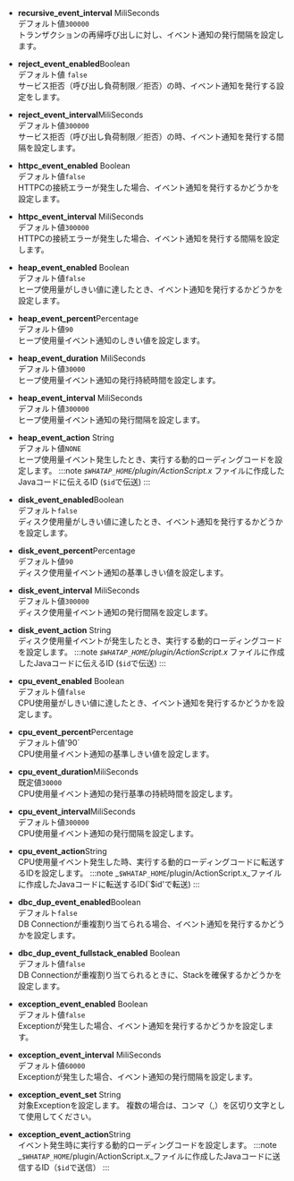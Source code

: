 -   **recursive_event_interval** <span class='type'>MiliSeconds</span><br/>
    デフォルト値`300000`<br/>
    トランザクションの再帰呼び出しに対し、イベント通知の発行間隔を設定します。

-   **reject_event_enabled**<span class='type'>Boolean</span><br/>
    デフォルト値 `false`<br/>
    サービス拒否（呼び出し負荷制限／拒否）の時、イベント通知を発行する設定をします。

-   **reject_event_interval**<span class='type'>MiliSeconds</span><br/>
    デフォルト値`300000`<br/>
    サービス拒否（呼び出し負荷制限／拒否）の時、イベント通知を発行する間隔を設定します。

-   **httpc_event_enabled** <span class='type'>Boolean</span><br/>
    デフォルト値`false`<br/>
    HTTPCの接続エラーが発生した場合、イベント通知を発行するかどうかを設定します。

-   **httpc_event_interval** <span class='type'>MiliSeconds</span><br/>
    デフォルト値`300000`<br/>
    HTTPCの接続エラーが発生した場合、イベント通知を発行する間隔を設定します。

-   **heap_event_enabled** <span class='type'>Boolean</span><br/>
    デフォルト値`false`<br/>
    ヒープ使用量がしきい値に達したとき、イベント通知を発行するかどうかを設定します。

-   **heap_event_percent**<span class='type'>Percentage</span><br/>
    デフォルト値`90`<br/>
    ヒープ使用量イベント通知のしきい値を設定します。

-   **heap_event_duration** <span class='type'>MiliSeconds</span><br/>
    デフォルト値`30000`<br/>
    ヒープ使用量イベント通知の発行持続時間を設定します。

-   **heap_event_interval** <span class='type'>MiliSeconds</span><br/>
    デフォルト値`300000`<br/>
    ヒープ使用量イベント通知の発行間隔を設定します。

-   **heap_event_action** <span class='type'>String</span><br/>
        デフォルト値`NONE`<br/>
        ヒープ使用量イベント発生したとき、実行する動的ローディングコードを設定します。
    :::note
    _`$WHATAP_HOME`/plugin/ActionScript.x_ ファイルに作成したJavaコードに伝えるID (`$id`で伝送)
    :::

-   **disk_event_enabled**<span class='type'>Boolean</span><br/>
    デフォルト`false`<br/>
    ディスク使用量がしきい値に達したとき、イベント通知を発行するかどうかを設定します。

-   **disk_event_percent**<span class='type'>Percentage</span><br/>
    デフォルト値`90`<br/>
    ディスク使用量イベント通知の基準しきい値を設定します。

-   **disk_event_interval** <span class='type'>MiliSeconds</span><br/>
    デフォルト値`300000`<br/>
    ディスク使用量イベント通知の発行間隔を設定します。

-   **disk_event_action** <span class='type'>String</span><br/>
        ディスク使用量イベントが発生したとき、実行する動的ローディングコードを設定します。
    :::note
    _`$WHATAP_HOME`/plugin/ActionScript.x_ ファイルに作成したJavaコードに伝えるID (`$id`で伝送)
    :::

-   **cpu_event_enabled** <span class='type'>Boolean</span><br/>
    デフォルト値`false`<br/>
    CPU使用量がしきい値に達したとき、イベント通知を発行するかどうかを設定します。

-   **cpu_event_percent**<span class='type'>Percentage</span><br/>
    デフォルト値'90\`<br/>
    CPU使用量イベント通知の基準しきい値を設定します。

-   **cpu_event_duration**<span class='type'>MiliSeconds</span><br/>
    既定値`30000`<br/>
    CPU使用量イベント通知の発行基準の持続時間を設定します。

-   **cpu_event_interval**<span class='type'>MiliSeconds</span><br/>
    デフォルト値`300000`<br/>
    CPU使用量イベント通知の発行間隔を設定します。

-   **cpu_event_action**<span class='type'>String</span><br/>
    CPU使用量イベント発生した時、実行する動的ローディングコードに転送するIDを設定します。
    :::note
    _`$WHATAP_HOME`/plugin/ActionScript.x_ファイルに作成したJavaコードに転送するID(\`$id'で転送)
    :::

-   **dbc_dup_event_enabled**<span class='type'>Boolean</span><br/>
    デフォルト`false`<br/>
    DB Connectionが重複割り当てられる場合、イベント通知を発行するかどうかを設定します。

-   **dbc_dup_event_fullstack_enabled** <span class='type'>Boolean</span><br/>
    デフォルト値`false`<br/>
    DB Connectionが重複割り当てられるときに、Stackを確保するかどうかを設定します。

-   **exception_event_enabled** <span class='type'>Boolean</span><br/>
    デフォルト値`false`<br/>
    Exceptionが発生した場合、イベント通知を発行するかどうかを設定します。

-   **exception_event_interval** <span class='type'>MiliSeconds</span><br/>
    デフォルト値`60000`<br/>
    Exceptionが発生した場合、イベント通知の発行間隔を設定します。

-   **exception_event_set** <span class='type'>String</span><br/>
    対象Exceptionを設定します。 複数の場合は、コンマ（,）を区切り文字として使用してください。

-   **exception_event_action**<span class='type'>String</span><br/>
        イベント発生時に実行する動的ローディングコードを設定します。
    :::note
    _`$WHATAP_HOME`/plugin/ActionScript.x_ファイルに作成したJavaコードに送信するID（`$id`で送信）
    :::
